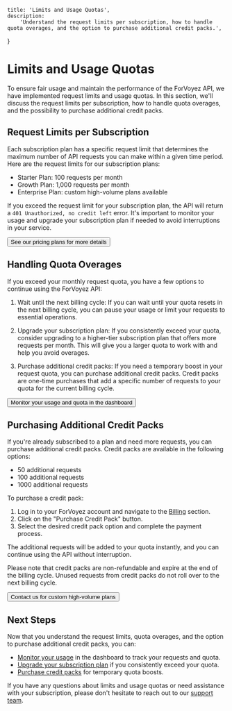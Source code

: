 	title: 'Limits and Usage Quotas',
	description:
		'Understand the request limits per subscription, how to handle quota overages, and the option to purchase additional credit packs.',
}

# Limits and Usage Quotas

To ensure fair usage and maintain the performance of the ForVoyez API, we have implemented request limits and usage quotas. In this section, we'll discuss the request limits per subscription, how to handle quota overages, and the possibility to purchase additional credit packs.

## Request Limits per Subscription

Each subscription plan has a specific request limit that determines the maximum number of API requests you can make within a given time period. Here are the request limits for our subscription plans:

- Starter Plan: 100 requests per month
- Growth Plan: 1,000 requests per month
- Enterprise Plan: custom high-volume plans available

If you exceed the request limit for your subscription plan, the API will return a `401 Unauthorized, no credit left` error. It's important to monitor your usage and upgrade your subscription plan if needed to avoid interruptions in your service.

<div className="not-prose">
	<Button href="/pricing" variant="text" arrow="right">
		See our pricing plans for more details
	</Button>
</div>

## Handling Quota Overages

If you exceed your monthly request quota, you have a few options to continue using the ForVoyez API:

1. Wait until the next billing cycle: If you can wait until your quota resets in the next billing cycle, you can pause your usage or limit your requests to essential operations.

2. Upgrade your subscription plan: If you consistently exceed your quota, consider upgrading to a higher-tier subscription plan that offers more requests per month. This will give you a larger quota to work with and help you avoid overages.

3. Purchase additional credit packs: If you need a temporary boost in your request quota, you can purchase additional credit packs. Credit packs are one-time purchases that add a specific number of requests to your quota for the current billing cycle.

<div className="not-prose">
	<Button href="/usage" variant="text" arrow="right">
		Monitor your usage and quota in the dashboard
	</Button>
</div>

## Purchasing Additional Credit Packs

If you're already subscribed to a plan and need more requests, you can purchase additional credit packs. Credit packs are available in the following options:

- 50 additional requests
- 100 additional requests
- 1000 additional requests

To purchase a credit pack:

1. Log in to your ForVoyez account and navigate to the [Billing](https://forvoyez.com/app/plans) section.
2. Click on the "Purchase Credit Pack" button.
3. Select the desired credit pack option and complete the payment process.

The additional requests will be added to your quota instantly, and you can continue using the API without interruption.

Please note that credit packs are non-refundable and expire at the end of the billing cycle. Unused requests from credit packs do not roll over to the next billing cycle.

<div className="not-prose">
	<Button href="/contact" variant="text" arrow="right">
		Contact us for custom high-volume plans
	</Button>
</div>

## Next Steps

Now that you understand the request limits, quota overages, and the option to purchase additional credit packs, you can:

- [Monitor your usage](/usage) in the dashboard to track your requests and quota.
- [Upgrade your subscription plan](/pricing) if you consistently exceed your quota.
- [Purchase credit packs](/billing) for temporary quota boosts.

If you have any questions about limits and usage quotas or need assistance with your subscription, please don't hesitate to reach out to our [support team](/support).
